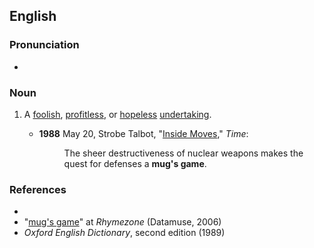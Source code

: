 ==English==

===Pronunciation===
* {{audio|En-au-mug's game.ogg|Audio (AU)|lang=en}}

===Noun===
{{en-noun|head=[[mug]][['s]] [[game]]|mugs' games}}

# {{lb|en|idiomatic}} A [[foolish]], [[profitless]], or [[hopeless]] [[undertaking]].
#* '''1988''' May 20, Strobe Talbot, "[http://www.time.com/time/magazine/article/0,9171,967507,00.html Inside Moves]," ''Time'':
#*: The sheer destructiveness of nuclear weapons makes the quest for defenses a '''mug's game'''.

===References===
* {{R:Dictionary.com}}
* "[http://www.rhymezone.com/r/rhyme.cgi?Word=mug's_game mug's game]" at ''Rhymezone'' (Datamuse, 2006)
* ''Oxford English Dictionary'', second edition (1989)